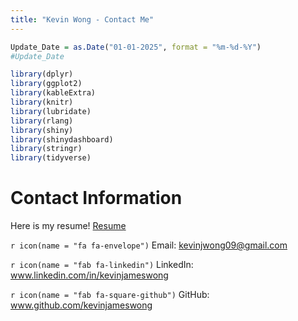 ```yaml
---
title: "Kevin Wong - Contact Me"
---
```


```r
Update_Date = as.Date("01-01-2025", format = "%m-%d-%Y")
#Update_Date

library(dplyr)
library(ggplot2)
library(kableExtra)
library(knitr)
library(lubridate)
library(rlang)
library(shiny)
library(shinydashboard)
library(stringr)
library(tidyverse)
```

# Contact Information

Here is my resume! [Resume](files/Resume_Wong_20250101.pdf){target="_blank"}

`r icon(name = "fa fa-envelope")` Email: <kevinjwong09@gmail.com> 

`r icon(name = "fab fa-linkedin")` LinkedIn: [www.linkedin.com/in/kevinjameswong](https://www.linkedin.com/in/kevinjameswong/){target="_blank"} 

`r icon(name = "fab fa-square-github")` GitHub: [www.github.com/kevinjameswong](https://www.github.com/kevinjameswong){target="_blank"}

